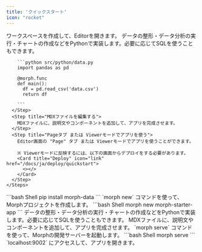 ```yaml
---
title: 'クイックスタート'
icon: "rocket"
---
```


<Tabs>
  <Tab title="クラウド版">
    <Steps>
      <Step title="ワークスペースを作成する">
        ワークスペースを作成して、Editorを開きます。
      </Step>
      <Step title="データ処理をPythonで実装する">
        データの整形・データ分析の実行・チャートの作成などをPythonで実装します。必要に応じてSQLを使うこともできます。

        ```python src/python/data.py
        import pandas as pd

        @morph.func
        def main():
          df = pd.read_csv('data.csv')
          return df

        ```
      </Step>
      <Step title="MDXファイルを編集する">
        MDXファイルに、説明文やコンポーネントを追加して、アプリを完成させます。
      </Step>
      <Step title="Pageタブ または Viewerモードでアプリを使う">
        Editor画面の "Page" タブ または Viewerモードでアプリを使うことができます。

        ※ Viewerモードに反映するには、以下の画面からデプロイをする必要があります。
        <Card title="Deploy" icon="link" href="/docs/ja/deploy/quickstart">
          <></>
        </Card>
      </Step>
    </Steps>
  </Tab>
  <Tab title="ローカル版">
    <Steps>
      <Step title="pipコマンドでmorphをインストールする">
        ```bash Shell
        pip install morph-data
        ```
      </Step>
      <Step title="Morphプロジェクトを作成する">
        `morph new` コマンドを使って、Morphプロジェクトを作成します。
        ```bash Shell
        morph new morph-starter-app
        ```
      </Step>
      <Step title="データ処理をPythonで実装する">
        データの整形・データ分析の実行・チャートの作成などをPythonで実装します。必要に応じてSQLを使うこともできます。
      </Step>
      <Step title="MDXファイルを編集する">
        MDXファイルに、説明文やコンポーネントを追加して、アプリを完成させます。
      </Step>
      <Step title="Morphの開発サーバーを起動する">
        `morph serve` コマンドを使って、Morphの開発サーバーを起動します。
        ```bash Shell
        morph serve
        ```
      </Step>
      <Step title="ブラウザでアプリを開く">
        `localhost:9002` にアクセスして、アプリを開きます。
      </Step>
    </Steps>
  </Tab>
</Tabs>